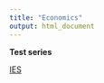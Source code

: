 ```yaml
---
title: "Economics"
output: html_document
---
```




**Test series**    

[IES](Test-series-IES.html)  


